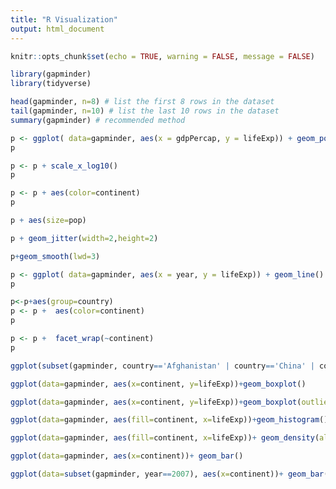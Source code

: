 ```yaml
---
title: "R Visualization"
output: html_document
---
```


```r
knitr::opts_chunk$set(echo = TRUE, warning = FALSE, message = FALSE)
```

```r
library(gapminder)
library(tidyverse)
```

```r
head(gapminder, n=8) # list the first 8 rows in the dataset
tail(gapminder, n=10) # list the last 10 rows in the dataset
summary(gapminder) # recommended method
```

```r
p <- ggplot( data=gapminder, aes(x = gdpPercap, y = lifeExp)) + geom_point()
p
```

```r
p <- p + scale_x_log10()
p
```

```r
p <- p + aes(color=continent)
p
```
```r
p + aes(size=pop)
```

```r
p + geom_jitter(width=2,height=2)
```


```r
p+geom_smooth(lwd=3)
```
```r
p <- ggplot( data=gapminder, aes(x = year, y = lifeExp)) + geom_line()
p
```
```r
p<-p+aes(group=country)
p <- p +  aes(color=continent)
p
```
```r
p <- p +  facet_wrap(~continent)
p
```

```r
ggplot(subset(gapminder, country=='Afghanistan' | country=='China' | country=='United States' | country=='Sweden' | country=='Japan' | country=='Kuwait' | country=='Malawi' | country=='Pakistan'), aes(x=year,y=lifeExp,colour=country))+geom_line(lwd=1.5)
```

```r
ggplot(data=gapminder, aes(x=continent, y=lifeExp))+geom_boxplot()
```
```r
ggplot(data=gapminder, aes(x=continent, y=lifeExp))+geom_boxplot(outlier.colour = "red")+geom_jitter(width=0.2)
```
```r
ggplot(data=gapminder, aes(fill=continent, x=lifeExp))+geom_histogram()
```
```r
ggplot(data=gapminder, aes(fill=continent, x=lifeExp))+ geom_density(alpha = 0.2)+xlab('Life Expectancy')+ylab('Probability Density Function')
```
```r
ggplot(data=gapminder, aes(x=continent))+ geom_bar()
```
```r
ggplot(data=subset(gapminder, year==2007), aes(x=continent))+ geom_bar() +coord_flip()
```

